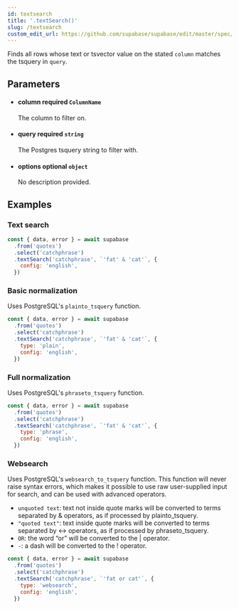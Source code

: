 ```yaml
---
id: textsearch
title: '.textSearch()'
slug: /textsearch
custom_edit_url: https://github.com/supabase/supabase/edit/master/spec/supabase_js_v2_legacy.yml
---
```



Finds all rows whose text or tsvector value on the stated `column` matches
the tsquery in `query`.

## Parameters

<ul className="method-list-group">
  
<li className="method-list-item">
  <h4 className="method-list-item-label">
    <span className="method-list-item-label-name">
      column
    </span>
    <span className="method-list-item-label-badge required">
      required
    </span>
    <span className="method-list-item-validation">
      <code>ColumnName</code>
    </span>
  </h4>
  <div class="method-list-item-description">

The column to filter on.

  </div>
  
</li>

<li className="method-list-item">
  <h4 className="method-list-item-label">
    <span className="method-list-item-label-name">
      query
    </span>
    <span className="method-list-item-label-badge required">
      required
    </span>
    <span className="method-list-item-validation">
      <code>string</code>
    </span>
  </h4>
  <div class="method-list-item-description">

The Postgres tsquery string to filter with.

  </div>
  
</li>

<li className="method-list-item">
  <h4 className="method-list-item-label">
    <span className="method-list-item-label-name">
      options
    </span>
    <span className="method-list-item-label-badge false">
      optional
    </span>
    <span className="method-list-item-validation">
      <code>object</code>
    </span>
  </h4>
  <div class="method-list-item-description">

No description provided.

  </div>
  
</li>

</ul>

## Examples

### Text search

```js
const { data, error } = await supabase
  .from('quotes')
  .select('catchphrase')
  .textSearch('catchphrase', `'fat' & 'cat'`, {
    config: 'english',
  })
```

### Basic normalization

Uses PostgreSQL's `plainto_tsquery` function.

```js
const { data, error } = await supabase
  .from('quotes')
  .select('catchphrase')
  .textSearch('catchphrase', `'fat' & 'cat'`, {
    type: 'plain',
    config: 'english',
  })
```

### Full normalization

Uses PostgreSQL's `phraseto_tsquery` function.

```js
const { data, error } = await supabase
  .from('quotes')
  .select('catchphrase')
  .textSearch('catchphrase', `'fat' & 'cat'`, {
    type: 'phrase',
    config: 'english',
  })
```

### Websearch

Uses PostgreSQL's `websearch_to_tsquery` function.
This function will never raise syntax errors, which makes it possible to use raw user-supplied input for search, and can be used
with advanced operators.

- `unquoted text`: text not inside quote marks will be converted to terms separated by & operators, as if processed by plainto_tsquery.
- `"quoted text"`: text inside quote marks will be converted to terms separated by <-> operators, as if processed by phraseto_tsquery.
- `OR`: the word “or” will be converted to the | operator.
- `-`: a dash will be converted to the ! operator.

```js
const { data, error } = await supabase
  .from('quotes')
  .select('catchphrase')
  .textSearch('catchphrase', `'fat or cat'`, {
    type: 'websearch',
    config: 'english',
  })
```
